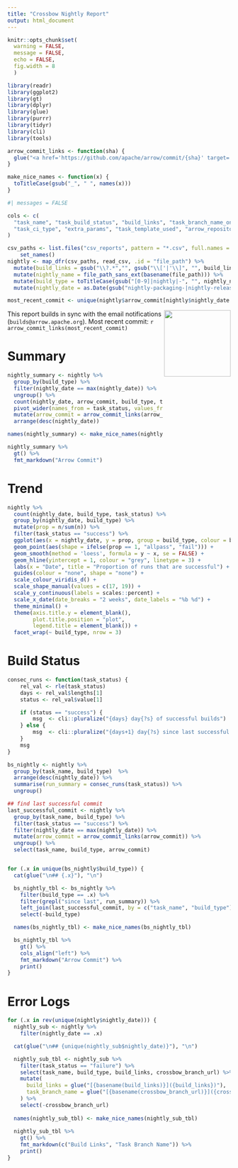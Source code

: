 ```yaml
---
title: "Crossbow Nightly Report"
output: html_document
---
```


```r
knitr::opts_chunk$set(
  warning = FALSE,
  message = FALSE, 
  echo = FALSE,
  fig.width = 8
  )

library(readr)
library(ggplot2)
library(gt)
library(dplyr)
library(glue)
library(purrr)
library(tidyr)
library(cli)
library(tools)
```

```r
arrow_commit_links <- function(sha) {
  glue("<a href='https://github.com/apache/arrow/commit/{sha}' target='_blank'>{substring(sha, 1, 7)}</a>")
}

make_nice_names <- function(x) {
  toTitleCase(gsub("_", " ", names(x)))
}
```


```r
#| messages = FALSE

cols <- c(
  "task_name", "task_build_status", "build_links", "task_branch_name_on_the_crossbow_repo",
  "task_ci_type", "extra_params", "task_template_used", "arrow_repository_commit"
)

csv_paths <- list.files("csv_reports", pattern = "*.csv", full.names = TRUE) %>% 
    set_names()
nightly <- map_dfr(csv_paths, read_csv, .id = "file_path") %>%
  mutate(build_links = gsub("\\?.*","", gsub("\\['|'\\]", "", build_links))) %>%
  mutate(nightly_name = file_path_sans_ext(basename(file_path))) %>%
  mutate(build_type = toTitleCase(gsub("[0-9]|nightly|-", "", nightly_name))) %>%
  mutate(nightly_date = as.Date(gsub("nightly-packaging-|nightly-release-|nightly-tests-", "", nightly_name)))

most_recent_commit <- unique(nightly$arrow_commit[nightly$nightly_date == max(nightly$nightly_date)])
```

<a href='https://arrow.apache.org/'><img src='https://arrow.apache.org/img/arrow-logo_hex_black-txt_white-bg.png' align="right" height="150" /></a>

This report builds in sync with the email notifications (`builds@arrow.apache.org`). Most recent commit: `r arrow_commit_links(most_recent_commit)`


# Summary 
```r
nightly_summary <- nightly %>% 
  group_by(build_type) %>% 
  filter(nightly_date == max(nightly_date)) %>% 
  ungroup() %>% 
  count(nightly_date, arrow_commit, build_type, task_status) %>% 
  pivot_wider(names_from = task_status, values_from = n, values_fill = 0) %>% 
  mutate(arrow_commit = arrow_commit_links(arrow_commit)) %>% 
  arrange(desc(nightly_date)) 

names(nightly_summary) <- make_nice_names(nightly_summary)

nightly_summary %>% 
  gt() %>% 
  fmt_markdown("Arrow Commit")
```


# Trend
```r
nightly %>% 
  count(nightly_date, build_type, task_status) %>% 
  group_by(nightly_date, build_type) %>% 
  mutate(prop = n/sum(n)) %>% 
  filter(task_status == "success") %>% 
  ggplot(aes(x = nightly_date, y = prop, group = build_type, colour = build_type)) +
  geom_point(aes(shape = ifelse(prop == 1, "allpass", "fail"))) +
  geom_smooth(method = 'loess', formula = y ~ x, se = FALSE) +
  geom_hline(yintercept = 1, colour = "grey", linetype = 3) +
  labs(x = "Date", title = "Proportion of runs that are successful") +
  guides(colour = "none", shape = "none") +
  scale_colour_viridis_d() +
  scale_shape_manual(values = c(17, 19)) +
  scale_y_continuous(labels = scales::percent) +
  scale_x_date(date_breaks = "2 weeks", date_labels = "%b %d") +
  theme_minimal() +
  theme(axis.title.y = element_blank(),
        plot.title.position = "plot",
        legend.title = element_blank()) +
  facet_wrap(~ build_type, nrow = 3)
```

# Build Status  {.tabset}



```r
consec_runs <- function(task_status) {
    rel_val <- rle(task_status)
    days <- rel_val$lengths[1]
    status <- rel_val$value[1]

    if (status == "success") {
        msg  <- cli::pluralize("{days} day{?s} of successful builds")
    } else {
        msg  <- cli::pluralize("{days+1} day{?s} since last successful build")
    }
    msg
}

bs_nightly <- nightly %>%
  group_by(task_name, build_type)  %>% 
  arrange(desc(nightly_date)) %>% 
  summarise(run_summary = consec_runs(task_status)) %>% 
  ungroup() 

## find last successful commit
last_successful_commit <- nightly %>% 
  group_by(task_name, build_type) %>% 
  filter(task_status == "success") %>% 
  filter(nightly_date == max(nightly_date)) %>% 
  mutate(arrow_commit = arrow_commit_links(arrow_commit)) %>% 
  ungroup() %>% 
  select(task_name, build_type, arrow_commit)


for (.x in unique(bs_nightly$build_type)) {
  cat(glue("\n## {.x}"), "\n")

  bs_nightly_tbl <- bs_nightly %>%
    filter(build_type == .x) %>% 
    filter(grepl("since last", run_summary)) %>% 
    left_join(last_successful_commit, by = c("task_name", "build_type")) %>% 
    select(-build_type) 

  names(bs_nightly_tbl) <- make_nice_names(bs_nightly_tbl)

  bs_nightly_tbl %>%
    gt() %>%
    cols_align("left") %>% 
    fmt_markdown("Arrow Commit") %>% 
    print()
}
```




# Error Logs {.tabset}

```r
for (.x in rev(unique(nightly$nightly_date))) {
  nightly_sub <- nightly %>%
    filter(nightly_date == .x)

  cat(glue("\n## {unique(nightly_sub$nightly_date)}"), "\n")

  nightly_sub_tbl <- nightly_sub %>%
    filter(task_status == "failure") %>%
    select(task_name, build_type, build_links, crossbow_branch_url) %>%
    mutate(
      build_links = glue("[{basename(build_links)}]({build_links})"),
      task_branch_name = glue("[{basename(crossbow_branch_url)}]({crossbow_branch_url})")
    ) %>%
    select(-crossbow_branch_url) 
  
  names(nightly_sub_tbl) <- make_nice_names(nightly_sub_tbl)
  
  nightly_sub_tbl %>% 
    gt() %>%
    fmt_markdown(c("Build Links", "Task Branch Name")) %>%
    print()
}
```




